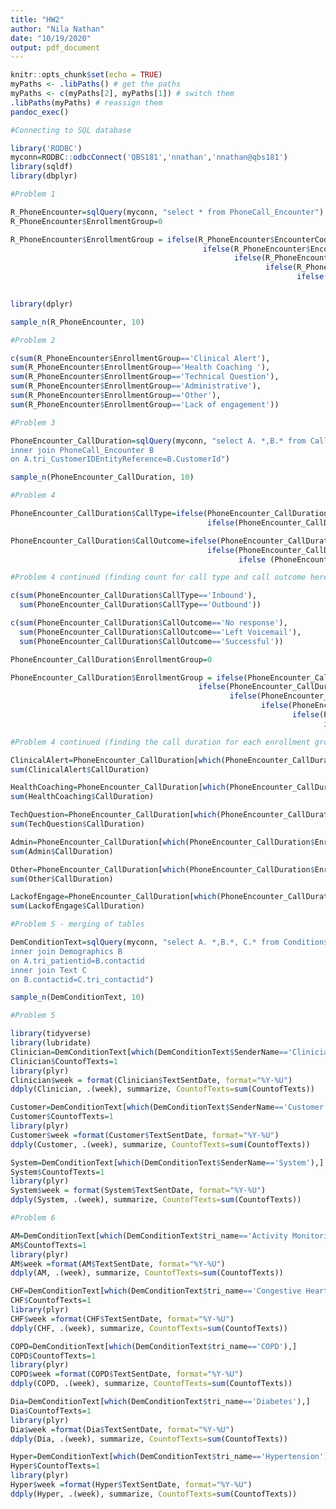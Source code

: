 ---
title: "HW2"
author: "Nila Nathan"
date: "10/19/2020"
output: pdf_document
---

```{r setup, include=FALSE}
knitr::opts_chunk$set(echo = TRUE)
myPaths <- .libPaths() # get the paths
myPaths <- c(myPaths[2], myPaths[1]) # switch them
.libPaths(myPaths) # reassign them
pandoc_exec()
```


```{r}
#Connecting to SQL database

library('RODBC')
myconn=RODBC::odbcConnect('QBS181','nnathan','nnathan@qbs181')
library(sqldf)
library(dbplyr)
```

```{r}
#Problem 1

R_PhoneEncounter=sqlQuery(myconn, "select * from PhoneCall_Encounter")
R_PhoneEncounter$EnrollmentGroup=0

R_PhoneEncounter$EnrollmentGroup = ifelse(R_PhoneEncounter$EncounterCode==125060000, 'Clinical Alert', 
                                           ifelse(R_PhoneEncounter$EncounterCode==125060001, 'Health Coaching ', 
                                                  ifelse(R_PhoneEncounter$EncounterCode==125060002, 'Technical Question' ,
                                                         ifelse(R_PhoneEncounter$EncounterCode==125060003, 'Administrative',
                                                                ifelse(R_PhoneEncounter$EncounterCode==125060004, 'Other',
                                                                       ifelse(R_PhoneEncounter$EncounterCode==125060005, 'Lack of engagement',0))))))

library(dplyr)

sample_n(R_PhoneEncounter, 10)

```

```{r}
#Problem 2

c(sum(R_PhoneEncounter$EnrollmentGroup=='Clinical Alert'),
sum(R_PhoneEncounter$EnrollmentGroup=='Health Coaching '),
sum(R_PhoneEncounter$EnrollmentGroup=='Technical Question'),
sum(R_PhoneEncounter$EnrollmentGroup=='Administrative'),
sum(R_PhoneEncounter$EnrollmentGroup=='Other'),
sum(R_PhoneEncounter$EnrollmentGroup=='Lack of engagement'))

```
```{r}
#Problem 3

PhoneEncounter_CallDuration=sqlQuery(myconn, "select A. *,B.* from CallDuration A
inner join PhoneCall_Encounter B
on A.tri_CustomerIDEntityReference=B.CustomerId")

sample_n(PhoneEncounter_CallDuration, 10)
```

```{r}
#Problem 4

PhoneEncounter_CallDuration$CallType=ifelse(PhoneEncounter_CallDuration$CallType==1, "Inbound",
                                            ifelse(PhoneEncounter_CallDuration$CallType==2,"Outbound",0))

PhoneEncounter_CallDuration$CallOutcome=ifelse(PhoneEncounter_CallDuration$CallOutcome==1, "No response",
                                            ifelse(PhoneEncounter_CallDuration$CallOutcome==2,"Left Voicemail",
                                                   ifelse (PhoneEncounter_CallDuration$CallOutcome==3, "Successful", 0)))
```


```{r}
#Problem 4 continued (finding count for call type and call outcome here)

c(sum(PhoneEncounter_CallDuration$CallType=='Inbound'),
  sum(PhoneEncounter_CallDuration$CallType=='Outbound'))

c(sum(PhoneEncounter_CallDuration$CallOutcome=='No response'),
  sum(PhoneEncounter_CallDuration$CallOutcome=='Left Voicemail'),
  sum(PhoneEncounter_CallDuration$CallOutcome=='Successful'))
```


```{r}
PhoneEncounter_CallDuration$EnrollmentGroup=0

PhoneEncounter_CallDuration$EnrollmentGroup = ifelse(PhoneEncounter_CallDuration$EncounterCode==125060000, 'Clinical Alert', 
                                          ifelse(PhoneEncounter_CallDuration$EncounterCode==125060001, 'Health Coaching ', 
                                                 ifelse(PhoneEncounter_CallDuration$EncounterCode==125060002, 'Technical Question' ,
                                                        ifelse(PhoneEncounter_CallDuration$EncounterCode==125060003, 'Administrative',
                                                               ifelse(PhoneEncounter_CallDuration$EncounterCode==125060004, 'Other',
                                                                      ifelse(PhoneEncounter_CallDuration$EncounterCode==125060005, 'Lack of engagement',0))))))
```


```{r}
#Problem 4 continued (finding the call duration for each enrollment group)

ClinicalAlert=PhoneEncounter_CallDuration[which(PhoneEncounter_CallDuration$EnrollmentGroup=='Clinical Alert'),]
sum(ClinicalAlert$CallDuration)

HealthCoaching=PhoneEncounter_CallDuration[which(PhoneEncounter_CallDuration$EnrollmentGroup=='Health Coaching '),]
sum(HealthCoaching$CallDuration)

TechQuestion=PhoneEncounter_CallDuration[which(PhoneEncounter_CallDuration$EnrollmentGroup=='Technical Question'),]
sum(TechQuestion$CallDuration)

Admin=PhoneEncounter_CallDuration[which(PhoneEncounter_CallDuration$EnrollmentGroup=='Administrative'),]
sum(Admin$CallDuration)

Other=PhoneEncounter_CallDuration[which(PhoneEncounter_CallDuration$EnrollmentGroup=='Other'),]
sum(Other$CallDuration)

LackofEngage=PhoneEncounter_CallDuration[which(PhoneEncounter_CallDuration$EnrollmentGroup=='Lack of engagement'),]
sum(LackofEngage$CallDuration)

```

```{r}
#Problem 5 - merging of tables

DemConditionText=sqlQuery(myconn, "select A. *,B.*, C.* from Conditions A
inner join Demographics B
on A.tri_patientid=B.contactid
inner join Text C
on B.contactid=C.tri_contactid")

sample_n(DemConditionText, 10)
```


```{r}
#Problem 5

library(tidyverse)
library(lubridate)
Clinician=DemConditionText[which(DemConditionText$SenderName=='Clinician'),]
Clinician$CountofTexts=1
library(plyr)
Clinician$week = format(Clinician$TextSentDate, format="%Y-%U")
ddply(Clinician, .(week), summarize, CountofTexts=sum(CountofTexts))

Customer=DemConditionText[which(DemConditionText$SenderName=='Customer'),]
Customer$CountofTexts=1
library(plyr)
Customer$week =format(Customer$TextSentDate, format="%Y-%U")
ddply(Customer, .(week), summarize, CountofTexts=sum(CountofTexts))

System=DemConditionText[which(DemConditionText$SenderName=='System'),]
System$CountofTexts=1
library(plyr)
System$week = format(System$TextSentDate, format="%Y-%U")
ddply(System, .(week), summarize, CountofTexts=sum(CountofTexts))

```


```{r}
#Problem 6

AM=DemConditionText[which(DemConditionText$tri_name=='Activity Monitoring'),]
AM$CountofTexts=1
library(plyr)
AM$week =format(AM$TextSentDate, format="%Y-%U")
ddply(AM, .(week), summarize, CountofTexts=sum(CountofTexts))

CHF=DemConditionText[which(DemConditionText$tri_name=='Congestive Heart Failure'),]
CHF$CountofTexts=1
library(plyr)
CHF$week =format(CHF$TextSentDate, format="%Y-%U")
ddply(CHF, .(week), summarize, CountofTexts=sum(CountofTexts))

COPD=DemConditionText[which(DemConditionText$tri_name=='COPD'),]
COPD$CountofTexts=1
library(plyr)
COPD$week =format(COPD$TextSentDate, format="%Y-%U")
ddply(COPD, .(week), summarize, CountofTexts=sum(CountofTexts))

Dia=DemConditionText[which(DemConditionText$tri_name=='Diabetes'),]
Dia$CountofTexts=1
library(plyr)
Dia$week =format(Dia$TextSentDate, format="%Y-%U")
ddply(Dia, .(week), summarize, CountofTexts=sum(CountofTexts))

Hyper=DemConditionText[which(DemConditionText$tri_name=='Hypertension'),]
Hyper$CountofTexts=1
library(plyr)
Hyper$week =format(Hyper$TextSentDate, format="%Y-%U")
ddply(Hyper, .(week), summarize, CountofTexts=sum(CountofTexts))


```



